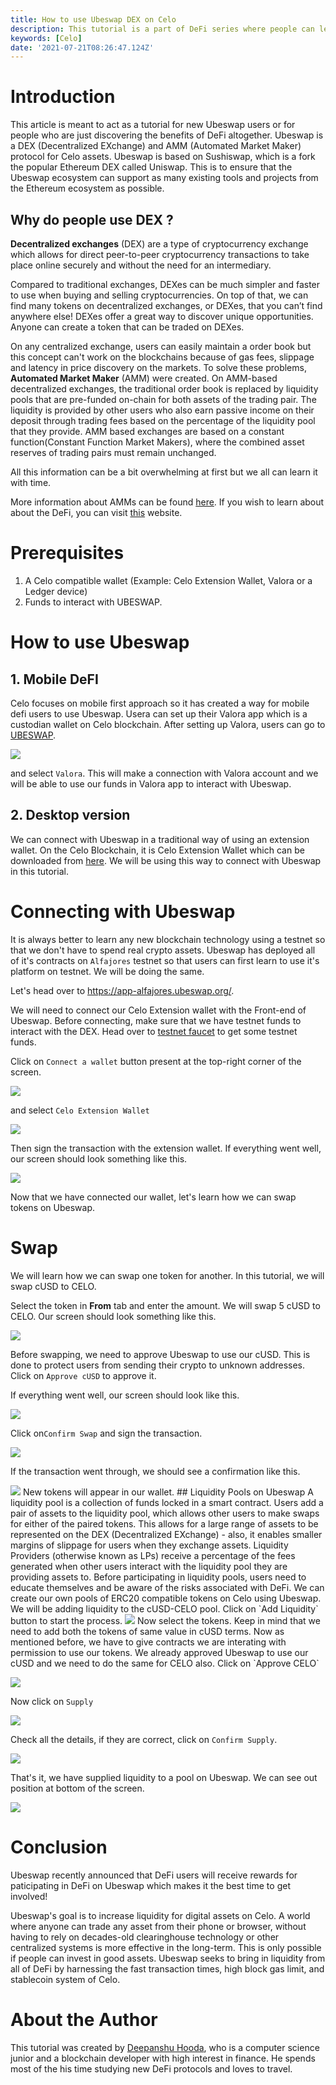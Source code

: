 ```yaml
---
title: How to use Ubeswap DEX on Celo
description: This tutorial is a part of DeFi series where people can learn how to participate in DeFi on the Celo Blockchain.
keywords: [Celo]
date: '2021-07-21T08:26:47.124Z'
---
```


# Introduction

This article is meant to act as a tutorial for new Ubeswap users or for people who are just discovering the benefits of DeFi altogether. Ubeswap is a DEX (Decentralized EXchange) and AMM (Automated Market Maker) protocol for Celo assets. Ubeswap is based on Sushiswap, which is a fork the popular Ethereum DEX called Uniswap. This is to ensure that the Ubeswap ecosystem can support as many existing tools and projects from the Ethereum ecosystem as possible.

## Why do people use DEX ?

**Decentralized exchanges** (DEX) are a type of cryptocurrency exchange which allows for direct peer-to-peer cryptocurrency transactions to take place online securely and without the need for an intermediary.

Compared to traditional exchanges, DEXes can be much simpler and faster to use when buying and selling cryptocurrencies. On top of that, we can find many tokens on decentralized exchanges, or DEXes, that you can’t find anywhere else! DEXes offer a great way to discover unique opportunities. Anyone can create a token that can be traded on DEXes.

On any centralized exchange, users can easily maintain a order book but this concept can't work on the blockchains because of gas fees, slippage and latency in price discovery on the markets. To solve these problems, **Automated Market Maker** (AMM) were created. On AMM-based decentralized exchanges, the traditional order book is replaced by liquidity pools that are pre-funded on-chain for both assets of the trading pair. The liquidity is provided by other users who also earn passive income on their deposit through trading fees based on the percentage of the liquidity pool that they provide. AMM based exchanges are based on a constant function(Constant Function Market Makers), where the combined asset reserves of trading pairs must remain unchanged.

All this information can be a bit overwhelming at first but we all can learn it with time.

More information about AMMs can be found [here](https://blog.chain.link/challenges-in-defi-how-to-bring-more-capital-and-less-risk-to-automated-market-maker-dexs/). If you wish to learn about about the DeFi, you can visit [this](https://academy.ivanontech.com/blog/defi-encyclopedia-the-ultimate-list-of-decentralized-finance-terms) website.

# Prerequisites

1.  A Celo compatible wallet (Example: Celo Extension Wallet, Valora or a Ledger device)
2.  Funds to interact with UBESWAP.

# How to use Ubeswap

## 1. Mobile DeFI

Celo focuses on mobile first approach so it has created a way for mobile defi users to use Ubeswap. Usera can set up their Valora app which is a custodian wallet on Celo blockchain. After setting up Valora, users can go to [UBESWAP](https://app.ubeswap.org/).

![](./assets/celo-ubeswap-tutorial-image-1.png)

and select `Valora`. This will make a connection with Valora account and we will be able to use our funds in Valora app to interact with Ubeswap.

## 2. Desktop version

We can connect with Ubeswap in a traditional way of using an extension wallet. On the Celo Blockchain, it is Celo Extension Wallet which can be downloaded from [here](https://chrome.google.com/webstore/detail/celoextensionwallet/kkilomkmpmkbdnfelcpgckmpcaemjcdh?hl=en). We will be using this way to connect with Ubeswap in this tutorial.

# Connecting with Ubeswap

It is always better to learn any new blockchain technology using a testnet so that we don't have to spend real crypto assets. Ubeswap has deployed all of it's contracts on `Alfajores` testnet so that users can first learn to use it's platform on testnet. We will be doing the same.

Let's head over to <https://app-alfajores.ubeswap.org/>.

We will need to connect our Celo Extension wallet with the Front-end of Ubeswap. Before connecting, make sure that we have testnet funds to interact with the DEX. Head over to [testnet faucet](https://celo.org/developers/faucet) to get some testnet funds.

Click on `Connect a wallet` button present at the top-right corner of the screen.

![](./assets/celo-ubeswap-tutorial-image-2.png)

and select `Celo Extension Wallet`

![](./assets/celo-ubeswap-tutorial-image-3.png)

Then sign the transaction with the extension wallet. If everything went well, our screen should look something like this.

![](./assets/celo-ubeswap-tutorial-image-4.png)

Now that we have connected our wallet, let's learn how we can swap tokens on Ubeswap.

# Swap

We will learn how we can swap one token for another. In this tutorial, we will swap cUSD to CELO.

Select the token in **From** tab and enter the amount. We will swap 5 cUSD to CELO. Our screen should look something like this.

![](./assets/celo-ubeswap-tutorial-image-5.png)

Before swapping, we need to approve Ubeswap to use our cUSD. This is done to protect users from sending their crypto to unknown addresses. Click on `Approve cUSD` to approve it.

If everything went well, our screen should look like this.

![](./assets/celo-ubeswap-tutorial-image-6.png)

Click on`Confirm Swap` and sign the transaction.

![](./assets/celo-ubeswap-tutorial-image-7.png)

If the transaction went through, we should see a confirmation like this.

![](./assets/celo-ubeswap-tutorial-image-8.png) New tokens will appear in our wallet. ## Liquidity Pools on Ubeswap A liquidity pool is a collection of funds locked in a smart contract. Users add a pair of assets to the liquidity pool, which allows other users to make swaps for either of the paired tokens. This allows for a large range of assets to be represented on the DEX (Decentralized EXchange) - also, it enables smaller margins of slippage for users when they exchange assets. Liquidity Providers (otherwise known as LPs) receive a percentage of the fees generated when other users interact with the liquidity pool they are providing assets to. Before participating in liquidity pools, users need to educate themselves and be aware of the risks associated with DeFi. We can create our own pools of ERC20 compatible tokens on Celo using Ubeswap. We will be adding liquidity to the cUSD-CELO pool. Click on \`Add Liquidity\` button to start the process. ![](./assets/celo-ubeswap-tutorial-image-9.png) Now select the tokens. Keep in mind that we need to add both the tokens of same value in cUSD terms. Now as mentioned before, we have to give contracts we are interating with permission to use our tokens. We already approved Ubeswap to use our cUSD and we need to do the same for CELO also. Click on \`Approve CELO\`

![](./assets/celo-ubeswap-tutorial-image-10.png)

Now click on `Supply`

![](./assets/celo-ubeswap-tutorial-image-11.png)

Check all the details, if they are correct, click on `Confirm Supply`.

![](./assets/celo-ubeswap-tutorial-image-12.png)

That's it, we have supplied liquidity to a pool on Ubeswap. We can see out position at bottom of the screen.

![](./assets/celo-ubeswap-tutorial-image-13.png)

# Conclusion

Ubeswap recently announced that DeFi users will receive rewards for paticipating in DeFi on Ubeswap which makes it the best time to get involved!

Ubeswap's goal is to increase liquidity for digital assets on Celo. A world where anyone can trade any asset from their phone or browser, without having to rely on decades-old clearinghouse technology or other centralized systems is more effective in the long-term. This is only possible if people can invest in good assets. Ubeswap seeks to bring in liquidity from all of DeFi by harnessing the fast transaction times, high block gas limit, and stablecoin system of Celo.

# About the Author

This tutorial was created by [Deepanshu Hooda](https://github.com/gitofdeepanshu/), who is a computer science junior and a blockchain developer with high interest in finance. He spends most of the his time studying new DeFi protocols and loves to travel.
